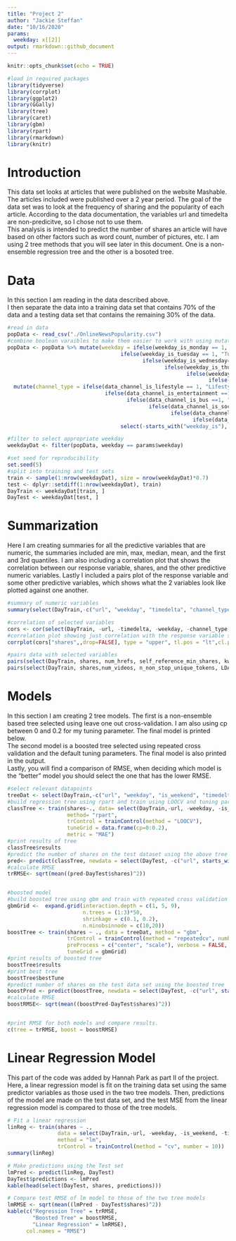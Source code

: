 ```yaml
---
title: "Project 2"
author: "Jackie Steffan"
date: "10/16/2020"
params:
  weekday: x[[2]]
output: rmarkdown::github_document
---
```


```r
knitr::opts_chunk$set(echo = TRUE)
```

```r
#load in required packages
library(tidyverse)
library(corrplot)
library(ggplot2)
library(GGally)
library(tree)
library(caret)
library(gbm)
library(rpart)
library(rmarkdown)
library(knitr)
```


# Introduction

This data set looks at articles that were published on the website Mashable. The articles included were published over a 2 year period. The goal of the data set was to look at the frequency of sharing and the popularity of each article. According to the data documentation, the variables url and timedelta are non-predicitve, so I chose not to use them.  
This analysis is intended to predict the number of shares an article will have based on other factors such as word count, number of pictures, etc. I am using 2 tree methods that you will see later in this document. One is a non-ensemble regression tree and the other is a bosoted tree.  

# Data

In this section I am reading in the data described above.  
I then separate the data into a training data set that contains 70% of the data and a testing data set that contains the remaining 30% of the data.   
```r
#read in data
popData <- read_csv("./OnlineNewsPopularity.csv")
#combine boolean varaibles to make them easier to work with using mutate
popData <- popData %>% mutate(weekday = ifelse(weekday_is_monday == 1, "Monday", 
                                    ifelse(weekday_is_tuesday == 1, "Tuesday",
                                           ifelse(weekday_is_wednesday==1, "Wednesday",
                                                  ifelse(weekday_is_thursday==1, "Thursday",
                                                         ifelse(weekday_is_friday==1, "Friday",
                                                                ifelse(weekday_is_saturday==1, "Saturday", "Sunday"))))))) %>%
  mutate(channel_type = ifelse(data_channel_is_lifestyle == 1, "Lifestyle",
                               ifelse(data_channel_is_entertainment ==1, "Entertainment",
                                      ifelse(data_channel_is_bus ==1, "Business",
                                             ifelse(data_channel_is_socmed ==1, "Social Media",
                                                    ifelse(data_channel_is_tech == 1, "Tech",
                                                           ifelse(data_channel_is_world ==1, "World", "Other"))))))) %>%
                                    select(-starts_with("weekday_is"), -starts_with("data_channel"))

#filter to select appropriate weekday
weekdayDat <- filter(popData, weekday == params$weekday)

#set seed for reproducibility
set.seed(5)
#split into training and test sets
train <- sample(1:nrow(weekdayDat), size = nrow(weekdayDat)*0.7)
test <- dplyr::setdiff(1:nrow(weekdayDat), train)
DayTrain <- weekdayDat[train, ]
DayTest <- weekdayDat[test, ]
```

# Summarization
Here I am creating summaries for all the predictive variables that are numeric, the summaries included are min, max, median, mean, and the first and 3rd quantiles. I am also including a correlation plot that shows the correlation between our response variable, shares, and the other predictive numeric variables. Lastly I included a pairs plot of the response variable and some other predictive variables, which shows what the 2 variables look like plotted against one another.  

```r
#summary of numeric variables
summary(select(DayTrain,-c("url", "weekday", "timedelta", "channel_type", "is_weekend")))

#correlation of selected variables
cors <- cor(select(DayTrain, -url, -timedelta, -weekday, -channel_type, -is_weekend))
#correlation plot showing just correlation with the response variable shares
corrplot(cors["shares",,drop=FALSE], type = "upper", tl.pos = "lt",cl.pos = "n")

#pairs data with selected variables
pairs(select(DayTrain, shares, num_hrefs, self_reference_min_shares, kw_max_min, self_reference_avg_sharess, kw_avg_avg, kw_avg_min, average_token_length, global_sentiment_polarity))
pairs(select(DayTrain, shares,num_videos, n_non_stop_unique_tokens, LDA_00, LDA_03, LDA_01, LDA_04, min_negative_polarity, n_unique_tokens))
```

# Models
In this section I am creating 2 tree models. The first is a non-ensemble based tree selected using leave one out cross-validation. I am also using cp between 0 and 0.2 for my tuning parameter. The final model is printed below.  
The second model is a boosted tree selected using repeated cross validation and the default tuning parameters. The final model is also printed in the output.  
Lastly, you will find a comparison of RMSE, when deciding which model is the "better" model you should select the one that has the lower RMSE.  
```r
#select relevant datapoints
treeDat <- select(DayTrain,-c("url", "weekday", "is_weekend", "timedelta"))
#build regression tree using rpart and train using LOOCV and tuning parameter cp
classTree <- train(shares~., data= select(DayTrain,-url, -weekday, -is_weekend, -timedelta), 
                   method= "rpart",
                   trControl = trainControl(method = "LOOCV"),
                   tuneGrid = data.frame(cp=0:0.2),
                   metric = "MAE")
#print results of tree
classTree$results
#predict the number of shares on the test dataset using the above tree
pred<- predict(classTree, newdata = select(DayTest, -c("url", starts_with("weekday_is"), "is_weekend")))
#calculate RMSE
trRMSE<- sqrt(mean((pred-DayTest$shares)^2))


#boosted model
#build boosted tree using gbm and train with repeated cross validation and default tuning parameters.
gbmGrid <-  expand.grid(interaction.depth = c(1, 5, 9), 
                        n.trees = (1:3)*50, 
                        shrinkage = c(0.1, 0.2),
                        n.minobsinnode = c(10,20))
boostTree <- train(shares ~ ., data = treeDat, method = "gbm",
                   trControl = trainControl(method = "repeatedcv", number = 10, repeats = 5),
                   preProcess = c("center", "scale"), verbose = FALSE,
                   tuneGrid = gbmGrid)
#print results of boosted tree
boostTree$results
#print best tree
boostTree$bestTune
#predict number of shares on the test data set using the boosted tree
boostPred <- predict(boostTree, newdata = select(DayTest, -c("url", starts_with("weekday_is"), "is_weekend")), n.trees = 5000)
#calculate RMSE
boostRMSE<- sqrt(mean((boostPred-DayTest$shares)^2))


#print RMSE for both models and compare results.
c(tree = trRMSE, boost = boostRMSE)
```

# Linear Regression Model  

This part of the code was added by Hannah Park as part II of the project. Here, a linear regression model is fit on the training data set using the same predictor variables as those used in the two tree models. Then, predictions of the model are made on the test data set, and the test MSE from the linear regression model is compared to those of the tree models.   

```r
# Fit a linear regression
linReg <- train(shares ~ .,
                data = select(DayTrain,-url, -weekday, -is_weekend, -timedelta),
                method = "lm",
                trControl = trainControl(method = "cv", number = 10))
summary(linReg)

# Make predictions using the Test set
lmPred <- predict(linReg, DayTest)
DayTest$predictions <- lmPred
kable(head(select(DayTest, shares, predictions)))

# Compare test RMSE of lm model to those of the two tree models
lmRMSE <- sqrt(mean((lmPred - DayTest$shares)^2))
kable(c("Regression Tree" = trRMSE, 
        "Boosted Tree" = boostRMSE, 
        "Linear Regression" = lmRMSE),
      col.names = "RMSE")
```


